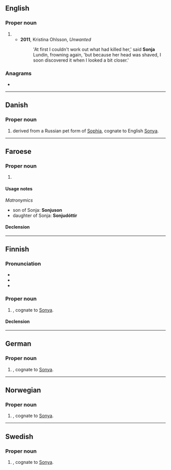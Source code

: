 ==English==

===Proper noun===
{{en-proper noun}}

# {{given name|female|lang=en}}
#* '''2011''', Kristina Ohlsson, ''Unwanted''
#*: 'At first I couldn't work out what had killed her,' said '''Sonja''' Lundin, frowning again, 'but because her head was shaved, I soon discovered it when I looked a bit closer.'

===Anagrams===
* {{anagrams|en|Jason|Jonas|sanjo}}

----

==Danish==

===Proper noun===
{{head|da|proper noun}}

# {{given name|female|lang=da}} derived from a Russian pet form of [[Sophia]], cognate to English [[Sonya]].

----

==Faroese==

===Proper noun===
{{head|fo|proper noun|g=f}}

# {{given name|female|lang=fo}}

====Usage notes====
''Matronymics''
* son of Sonja: '''Sonjuson'''
* daughter of Sonja: '''Sonjudóttir'''

====Declension====
{{fo-decl-proper-noun-s-indef|Sonja|Sonju|Sonju|Sonju}}

----

==Finnish==

===Pronunciation===
* {{IPA|[ˈso̞njɑ]|lang=fi}}
* {{hyphenation|Son|ja|lang=fi}}
* {{rhymes|ɑ|lang=fi}}

===Proper noun===
{{fi-proper noun}}

# {{given name|female|lang=fi}}, cognate to [[Sonya]].

====Declension====
{{fi-decl-koira|Sonj|||a}}

----

==German==

===Proper noun===
{{head|de|proper noun}}

# {{given name|female|lang=de}}, cognate to [[Sonya]].

----

==Norwegian==

===Proper noun===
{{head|no|proper noun}}

# {{given name|female|lang=no}}, cognate to [[Sonya]].

----

==Swedish==

===Proper noun===
{{sv-proper noun|c}}

# {{given name|female|lang=sv}}, cognate to [[Sonya]].